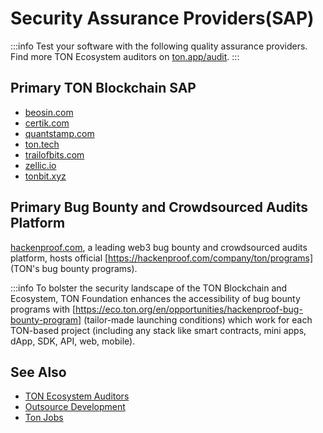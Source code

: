 
# Security Assurance Providers(SAP)

:::info
Test your software with the following quality assurance providers.
Find more TON Ecosystem auditors on [ton.app/audit](https://ton.app/audit).
:::

## Primary TON Blockchain SAP

* [beosin.com](https://beosin.com/?lang=en-US)
* [certik.com](https://www.certik.com/)
* [quantstamp.com](https://quantstamp.com/)
* [ton.tech](https://ton.tech/)
* [trailofbits.com](https://www.trailofbits.com/)
* [zellic.io](https://www.zellic.io/)
* [tonbit.xyz](https://www.tonbit.xyz/)

## Primary Bug Bounty and Crowdsourced Audits Platform

[hackenproof.com](HackenProof), a leading web3 bug bounty and crowdsourced audits platform, hosts official [https://hackenproof.com/company/ton/programs] (TON's bug bounty programs).

:::info
To bolster the security landscape of the TON Blockchain and Ecosystem, TON Foundation enhances the accessibility of bug bounty programs with [https://eco.ton.org/en/opportunities/hackenproof-bug-bounty-program] (tailor-made launching conditions) which work for each TON-based project (including any stack like smart contracts, mini apps, dApp, SDK, API, web, mobile).

## See Also
* [TON Ecosystem Auditors](https://ton.app/audit)
* [Outsource Development](/v3/concepts/qa-outsource/outsource)
* [Ton Jobs](https://jobs.ton.org/jobs)
